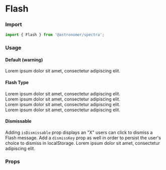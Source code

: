 
<Meta title="Components|Flash" component={Flash} />

# Flash

### Import
```js
import { Flash } from '@astronomer/spectra';
```

### Usage

#### Default (warning)
<Preview>
  <Story name="Default">
    <Flash>Lorem ipsum dolor sit amet, consectetur adipiscing elit.</Flash>
  </Story>
</Preview>

#### Flash Type
<Preview>
  <Story name="Type">
    <div>
      <Flash type="info">Lorem ipsum dolor sit amet, consectetur adipiscing elit.</Flash>
      <br />
      <Flash type="success">Lorem ipsum dolor sit amet, consectetur adipiscing elit.</Flash>
      <br />
      <Flash>Lorem ipsum dolor sit amet, consectetur adipiscing elit.</Flash>
      <br />
      <Flash type="error">Lorem ipsum dolor sit amet, consectetur adipiscing elit.</Flash>
    </div>
  </Story>
</Preview>

#### Dismissable
Adding `isDismissable` prop displays an "X" users can click to dismiss a Flash message. Add a `dismissKey` prop as well in order to persist the user's choice to dismiss in localStorage.
<Preview>
  <Story name="Is Dissmissable">
    <Flash isDismissable>Lorem ipsum dolor sit amet, consectetur adipiscing elit.</Flash>
  </Story>
</Preview>

### Props
<Props of={Flash} />
